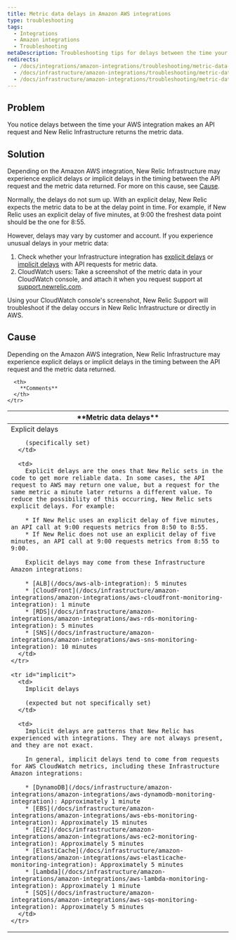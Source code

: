 ```yaml
---
title: Metric data delays in Amazon AWS integrations
type: troubleshooting
tags:
  - Integrations
  - Amazon integrations
  - Troubleshooting
metaDescription: Troubleshooting tips for delays between the time your Amazon AWS integration makes an API request and New Relic Infrastructure returns the metric data.
redirects:
  - /docs/integrations/amazon-integrations/troubleshooting/metric-data-delays-amazon-aws-integrations
  - /docs/infrastructure/amazon-integrations/troubleshooting/metric-data-delays-amazon-aws-integrations-0
  - /docs/infrastructure/amazon-integrations/troubleshooting/metric-data-delays-amazon-aws-integrations
---
```


## Problem

You notice delays between the time your AWS integration makes an API request and New Relic Infrastructure returns the metric data.

## Solution

Depending on the Amazon AWS integration, New Relic Infrastructure may experience explicit delays or implicit delays in the timing between the API request and the metric data returned. For more on this cause, see [Cause](#cause).

Normally, the delays do not sum up. With an explicit delay, New Relic expects the metric data to be at the delay point in time. For example, if New Relic uses an explicit delay of five minutes, at 9:00 the freshest data point should be the one for 8:55.

However, delays may vary by customer and account. If you experience unusual delays in your metric data:

1. Check whether your Infrastructure integration has [explicit delays](#explicit) or [implicit delays](#implicit) with API requests for metric data.
2. CloudWatch users: Take a screenshot of the metric data in your CloudWatch console, and attach it when you request support at [support.newrelic.com](https://support.newrelic.com/).

Using your CloudWatch console's screenshot, New Relic Support will troubleshoot if the delay occurs in New Relic Infrastructure or directly in AWS.

## Cause

Depending on the Amazon AWS integration, New Relic Infrastructure may experience explicit delays or implicit delays in the timing between the API request and the metric data returned.

<table>
  <thead>
    <tr>
      <th style={{ width: "200px" }}>
        **Metric data delays**
      </th>

      <th>
        **Comments**
      </th>
    </tr>
  </thead>

  <tbody>
    <tr id="explicit">
      <td>
        Explicit delays

        (specifically set)
      </td>

      <td>
        Explicit delays are the ones that New Relic sets in the code to get more reliable data. In some cases, the API request to AWS may return one value, but a request for the same metric a minute later returns a different value. To reduce the possibility of this occurring, New Relic sets explicit delays. For example:

        * If New Relic uses an explicit delay of five minutes, an API call at 9:00 requests metrics from 8:50 to 8:55.
        * If New Relic does not use an explicit delay of five minutes, an API call at 9:00 requests metrics from 8:55 to 9:00.

        Explicit delays may come from these Infrastructure Amazon integrations:

        * [ALB](/docs/aws-alb-integration): 5 minutes
        * [CloudFront](/docs/infrastructure/amazon-integrations/amazon-integrations/aws-cloudfront-monitoring-integration): 1 minute
        * [RDS](/docs/infrastructure/amazon-integrations/amazon-integrations/aws-rds-monitoring-integration): 5 minutes
        * [SNS](/docs/infrastructure/amazon-integrations/amazon-integrations/aws-sns-monitoring-integration): 10 minutes
      </td>
    </tr>

    <tr id="implicit">
      <td>
        Implicit delays

        (expected but not specifically set)
      </td>

      <td>
        Implicit delays are patterns that New Relic has experienced with integrations. They are not always present, and they are not exact.

        In general, implicit delays tend to come from requests for AWS CloudWatch metrics, including these Infrastructure Amazon integrations:

        * [DynamoDB](/docs/infrastructure/amazon-integrations/amazon-integrations/aws-dynamodb-monitoring-integration): Approximately 1 minute
        * [EBS](/docs/infrastructure/amazon-integrations/amazon-integrations/aws-ebs-monitoring-integration): Approximately 15 minutes
        * [EC2](/docs/infrastructure/amazon-integrations/amazon-integrations/aws-ec2-monitoring-integration): Approximately 5 minutes
        * [ElastiCache](/docs/infrastructure/amazon-integrations/amazon-integrations/aws-elasticache-monitoring-integration): Approximately 5 minutes
        * [Lambda](/docs/infrastructure/amazon-integrations/amazon-integrations/aws-lambda-monitoring-integration): Approximately 1 minute
        * [SQS](/docs/infrastructure/amazon-integrations/amazon-integrations/aws-sqs-monitoring-integration): Approximately 5 minutes
      </td>
    </tr>
  </tbody>
</table>
